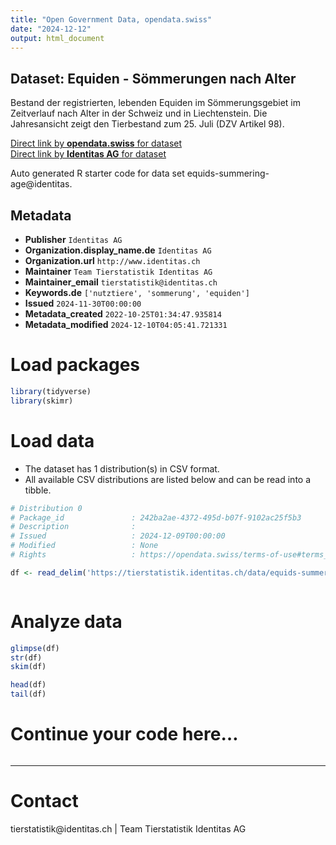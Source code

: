 ```yaml
---
title: "Open Government Data, opendata.swiss"
date: "2024-12-12"
output: html_document
---
```


## Dataset: Equiden - Sömmerungen nach Alter

Bestand der registrierten, lebenden Equiden im Sömmerungsgebiet im Zeitverlauf nach Alter in der Schweiz und in Liechtenstein. Die Jahresansicht zeigt den Tierbestand zum 25. Juli (DZV Artikel 98).

[Direct link by **opendata.swiss** for dataset](https://opendata.swiss/de/dataset/equiden-sommerungen-nach-alter)<br>
[Direct link by **Identitas AG** for dataset](https://tierstatistik.identitas.ch/)

Auto generated R starter code for data set equids-summering-age@identitas.

## Metadata

- **Publisher** `Identitas AG`
- **Organization.display_name.de** `Identitas AG`
- **Organization.url** `http://www.identitas.ch`
- **Maintainer** `Team Tierstatistik Identitas AG`
- **Maintainer_email** `tierstatistik@identitas.ch`
- **Keywords.de** `['nutztiere', 'sommerung', 'equiden']`
- **Issued** `2024-11-30T00:00:00`
- **Metadata_created** `2022-10-25T01:34:47.935814`
- **Metadata_modified** `2024-12-10T04:05:41.721331`


# Load packages

```r

library(tidyverse)
library(skimr)

```

# Load data

-   The dataset has 1 distribution(s) in CSV format.
-   All available CSV distributions are listed below and can be read into a tibble.

```r

# Distribution 0
# Package_id               : 242ba2ae-4372-495d-b07f-9102ac25f5b3
# Description              : 
# Issued                   : 2024-12-09T00:00:00
# Modified                 : None
# Rights                   : https://opendata.swiss/terms-of-use#terms_by

df <- read_delim('https://tierstatistik.identitas.ch/data/equids-summering-age.csv')



```

# Analyze data

```r

glimpse(df)
str(df)
skim(df)

head(df)
tail(df)

```

# Continue your code here...

```r

```

------------------------------------------------------------------------

# Contact

tierstatistik@identitas.ch | Team Tierstatistik Identitas AG
